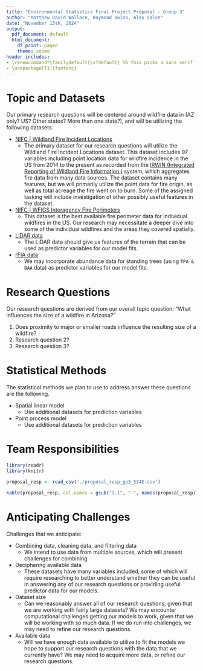 ```yaml
---
title: "Environmental Statistics Final Project Proposal - Group 3"
author: "Matthew David Wallace, Raymond Owino, Alex Salce"
date: "November 15th, 2024"
output:
  pdf_document: default
  html_document:
    df_print: paged
    theme: cosmo
header-includes:
- \renewcommand*\familydefault{\sfdefault} %% this picks a sans serif font
- \usepackage[T1]{fontenc}
---
```


# Topic and Datasets

Our primary research questions will be centered around wildfire data in (AZ only? US? Other states? More than one state?), and will be utilizing the following datasets.

  - [NIFC | Wildland Fire Incident Locations](https://data-nifc.opendata.arcgis.com/datasets/b4402f7887ca4ea9a6189443f220ef28_0/explore?location=-0.000000%2C0.000000%2C1.38)
    - The primary dataset for our research questions will utilize the Wildland Fire Incident Locations dataset. This dataset includes 97 variables including point location data for wildfire incidence in the US from 2014 to the present as recorded from the [IRWIN (Integrated Reporting of Wildland Fire Information )](https://www.wildfire.gov/application/irwin-integrated-reporting-wildfire-information) system, which aggregates fire data from many data sources. The dataset contains many features, but we will primarily utilize the point data for fire origin, as well as total acreage the fire went on to burn. Some of the assigned tasking will include investigation of other possibly useful features in the dataset.
  - [NIFC | WFIGS Interagency Fire Perimeters](https://data-nifc.opendata.arcgis.com/datasets/5e72b1699bf74eefb3f3aff6f4ba5511_0/explore?location=31.929411%2C-110.159461%2C9.00)
    - This dataset is the best available fire perimeter data for individual wildfires in the US. Our research may necessitate a deeper dive into some of the individual wildfires and the areas they covered spatially.
  - [LiDAR data](https://azgeo.maps.arcgis.com/apps/webappviewer/index.html?id=0f812aa0bb03432b8b5e0d3b7ad9342d)
    - The LiDAR data should give us features of the terrain that can be used as predictor variables for our model fits.
  - [rFIA data](https://rfia.netlify.app/tutorial/)
    - We may incorporate abundance data for standing trees (using `TPA & BAA` data) as predictor variables for our model fits.

# Research Questions

Our research questions are derived from our overall topic question: "What influences the size of a wildfire in Arizona?"

(1) Does proximity to major or smaller roads influence the resulting size of a wildfire?
(2) Research question 2?
(3) Research question 3?

# Statistical Methods

The statistical methods we plan to use to address answer these questions are the following.

- Spatial linear model
  - Use additional datasets for prediction variables
- Point process model
  - Use additional datasets for prediction variables


# Team Responsibilities

```r

library(readr)
library(knitr)

proposal_resp <- read_csv('./proposal_resp_gp3_574E.csv')

kable(proposal_resp, col.names = gsub("[.]", " ", names(proposal_resp)))

```



# Anticipating Challenges

Challenges that we anticipate:

- Combining data, cleaning data, and filtering data
  - We intend to use data from multiple sources, which will present challenges for combining 
- Deciphering available data
  - These datasets have many variables included, some of which will require researching to better understand whether they can be useful in answering any of our research questions or providing useful predictor data for our models.
- Dataset size
  - Can we reasonably answer all of our research questions, given that we are working with fairly large datasets? We may encounter computational challenges getting our models to work, given that we will be working with so much data. If we do run into challenges, we may need to refine our research questions.
- Available data
  - Will we have enough data available to utilize to fit the models we hope to support our research questions with the data that we currently have? We may need to acquire more data, or refine our research questions.
